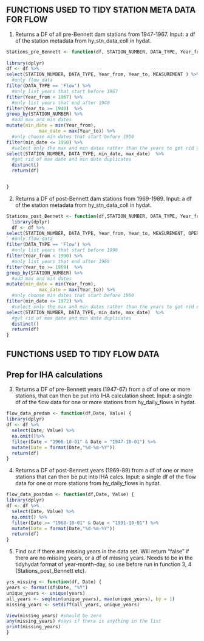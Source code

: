 
## FUNCTIONS USED TO TIDY STATION META DATA FOR FLOW ##


1) Returns a DF of all pre-Bennett dam stations from 1947-1967. Input: a df of the station metadata from hy_stn_data_coll in hydat.

```r
Stations_pre_Bennett <- function(df, STATION_NUMBER, DATA_TYPE, Year_from, Year_to, MEASUREMENT) {
  
library(dplyr)
df <- df %>%
select(STATION_NUMBER, DATA_TYPE, Year_from, Year_to, MEASUREMENT ) %>%
  #only flow data
filter(DATA_TYPE == 'Flow') %>%
  #only list years that start before 1967
filter(Year_from < 1967) %>%
  #only list years that end after 1940
filter(Year_to >= 1940)  %>%
group_by(STATION_NUMBER) %>%
  #add max and min dates
mutate(min_date = min(Year_from),
            max_date = max(Year_to)) %>%
  #only choose min dates that start before 1950
filter(min_date <= 1950) %>%
  #select only the max and min dates rather than the years to get rid of duplicate max and min dates
select(STATION_NUMBER, DATA_TYPE, min_date, max_date)  %>%
  #get rid of max date and min date duplicates
  distinct()
  return(df)


}

```

2) Returns a DF of post-Bennett dam stations from 1969-1989. Input: a df of the station metadata from hy_stn_data_coll in hydat.

```r
Stations_post_Bennett <- function(df,STATION_NUMBER, DATA_TYPE, Year_from, Year_to, MEASUREMENT ) {
  library(dplyr)
  df <- df %>%
select(STATION_NUMBER, DATA_TYPE, Year_from, Year_to, MEASUREMENT, OPERATION ) %>%
  #only flow data
filter(DATA_TYPE == 'Flow') %>%
  #only list years that start before 1990
filter(Year_from < 1990) %>%
  #only list years that end after 1969
filter(Year_to >= 1969)  %>%
group_by(STATION_NUMBER) %>%
  #add max and min dates
mutate(min_date = min(Year_from),
            max_date = max(Year_to)) %>%
  #only choose min dates that start before 1950
filter(min_date <= 1972) %>%
  #select only the max and min dates rather than the years to get rid of duplicate max and min dates
select(STATION_NUMBER, DATA_TYPE, min_date, max_date)  %>%
  #get rid of max date and min date duplicates
  distinct()
  return(df)
}


```

## FUNCTIONS USED TO TIDY FLOW DATA ##
## Prep for IHA calculations ## 

3) Returns a DF of pre-Bennett years (1947-67) from a df of one or more stations, that can then be put into IHA calculation sheet. Input: a single df of the flow data for one or more stations from hy_daily_flows in hydat.
```r

flow_data_predam <- function(df,Date, Value) {
library(dplyr)
df <- df %>%
  select(Date, Value) %>%
  na.omit()%>%
  filter(Date < "1966-10-01" & Date > "1947-10-01") %>%
  mutate(Date = format(Date,"%d-%m-%Y"))
  return(df)
}

```

4) Returns a DF of post-Bennett years (1969-89) from a df of one or more stations that can then be put into IHA calcs. Input: a single df of the flow data for one or more stations from hy_daily_flows in hydat.
 
```r

flow_data_postdam <- function(df,Date, Value) {
library(dplyr)
df <- df %>%
  select(Date, Value) %>%
  na.omit() %>%
  filter(Date >= "1968-10-01" & Date < "1991-10-01") %>%
  mutate(Date = format(Date,"%d-%m-%Y"))
  return(df)
}

```

5) Find out if there are missing years in the data set. Will return "false" if there are no missing years, or a df of missing years. Needs to be in the tidyhydat format of year-month-day, so use before run in function 3, 4 (Stations_post_Bennett etc).

```r
yrs_missing <- function(df, Date) {
years <- format(df$Date, "%Y")
unique_years <- unique(years)
all_years <- seq(min(unique_years), max(unique_years), by = 1)
missing_years <- setdiff(all_years, unique_years)

View(missing_years) #should be zero
any(missing_years) #says if there is anything in the list
print(missing_years)
}

```

```r

```


```r



```


```r



```

